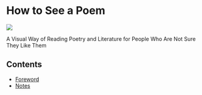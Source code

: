 
=How to See a Poem=

<img src="https://raw.githubusercontent.com/csirmaz/How_To_See_A_Poem/master/book/images/bridge.png"/>

A Visual Way of Reading{{break}}
Poetry and Literature{{break}}
for People Who Are Not Sure They Like Them

==Contents==

* [https://github.com/csirmaz/How_To_See_A_Poem/blob/master/book/01_Intro.wiki Foreword]
* [https://github.com/csirmaz/How_To_See_A_Poem/blob/master/book/999_Notes.wiki Notes]

